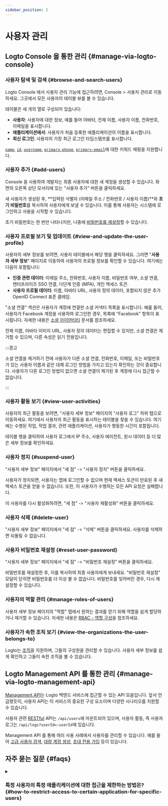 ```yaml
---
sidebar_position: 2
---
```


# 사용자 관리

## Logto Console 을 통한 관리 \{#manage-via-logto-console}

### 사용자 탐색 및 검색 \{#browse-and-search-users}

Logto Console 에서 사용자 관리 기능에 접근하려면, <CloudLink to="/users">Console > 사용자 관리</CloudLink>로 이동하세요. 그곳에서 모든 사용자의 테이블 뷰를 볼 수 있습니다.

테이블은 세 개의 열로 구성되어 있습니다:

- **사용자**: 사용자에 대한 정보, 예를 들어 아바타, 전체 이름, 사용자 이름, 전화번호, 이메일을 표시합니다.
- **애플리케이션에서**: 사용자가 처음 등록한 애플리케이션의 이름을 표시합니다.
- **최신 로그인**: 사용자의 가장 최근 로그인 타임스탬프를 표시합니다.

[`name`](/user-management/user-data#name), [`id`](/user-management/user-data#id), [`username`](/user-management/user-data#username), [`primary-phone`](/user-management/user-data#primary_phone), [`primary-email`](/user-management/user-data#primary_email)에 대한 키워드 매핑을 지원합니다.

### 사용자 추가 \{#add-users}

Console 을 사용하여 개발자는 최종 사용자에 대한 새 계정을 생성할 수 있습니다. 화면의 오른쪽 상단 모서리에 있는 "사용자 추가" 버튼을 클릭하세요.

새 사용자가 생성된 후, **입력된 식별자 (이메일 주소 / 전화번호 / 사용자 이름)**와 **초기 비밀번호**를 복사하여 사용자에게 보낼 수 있습니다. 이를 통해 사용자는 시스템에 로그인하고 사용을 시작할 수 있습니다.

초기 비밀번호는 한 번만 나타나지만, 나중에 [비밀번호를 재설정](/end-user-flows/sign-up-and-sign-in/reset-password)할 수 있습니다.

### 사용자 프로필 보기 및 업데이트 \{#view-and-update-the-user-profile}

사용자의 세부 정보를 보려면, 사용자 테이블에서 해당 행을 클릭하세요. 그러면 "**사용자 세부 정보**" 페이지로 이동하여 사용자의 프로필 정보를 확인할 수 있습니다. 여기에는 다음이 포함됩니다:

- **인증 관련 데이터**: 이메일 주소, 전화번호, 사용자 이름, 비밀번호 여부, 소셜 연결, 엔터프라이즈 SSO 연결, 다단계 인증 (MFA), 개인 액세스 토큰.
- **사용자 프로필 데이터**: 이름, 아바타 URL, 사용자 정의 데이터, 포함되지 않은 추가 OpenID Connect 표준 클레임.

"소셜 연결" 섹션은 사용자가 계정에 연결한 소셜 커넥터 목록을 표시합니다. 예를 들어, 사용자가 Facebook 계정을 사용하여 로그인한 경우, 목록에 "Facebook" 항목이 표시됩니다. 자세한 내용은 [소셜 아이덴티티](/user-management/user-data/#social-identities) 문서를 참조하세요.

전체 이름, 아바타 이미지 URL, 사용자 정의 데이터는 편집할 수 있지만, 소셜 연결은 제거할 수 있으며, 다른 속성은 읽기 전용입니다.

:::경고

소셜 연결을 제거하기 전에 사용자가 다른 소셜 연결, 전화번호, 이메일, 또는 비밀번호가 있는 사용자 이름과 같은 대체 로그인 방법을 가지고 있는지 확인하는 것이 중요합니다. 사용자가 다른 로그인 방법이 없으면 소셜 연결이 제거된 후 계정에 다시 접근할 수 없습니다.

:::

### 사용자 활동 보기 \{#view-user-activities}

사용자의 최근 활동을 보려면, "사용자 세부 정보" 페이지의 "사용자 로그" 하위 탭으로 이동하세요. 여기에서 사용자의 최근 활동을 표시하는 테이블을 찾을 수 있습니다. 여기에는 수행된 작업, 작업 결과, 관련 애플리케이션, 사용자가 행동한 시간이 포함됩니다.

테이블 행을 클릭하여 사용자 로그에서 IP 주소, 사용자 에이전트, 원시 데이터 등 더 많은 세부 정보를 확인하세요.

### 사용자 정지 \{#suspend-user}

"사용자 세부 정보" 페이지에서 "세 점" -> "사용자 정지" 버튼을 클릭하세요.

사용자가 정지되면, 사용자는 앱에 로그인할 수 없으며 현재 액세스 토큰이 만료된 후 새 액세스 토큰을 얻을 수 없습니다. 또한, 이 사용자가 수행하는 모든 API 요청은 실패합니다.

이 사용자를 다시 활성화하려면, "세 점" -> "사용자 재활성화" 버튼을 클릭하세요.

### 사용자 삭제 \{#delete-user}

"사용자 세부 정보" 페이지에서 "세 점" -> "삭제" 버튼을 클릭하세요. 사용자를 삭제하면 되돌릴 수 없습니다.

### 사용자 비밀번호 재설정 \{#reset-user-password}

"사용자 세부 정보" 페이지에서 "세 점" -> "비밀번호 재설정" 버튼을 클릭하세요.

비밀번호를 재설정한 후, 이를 복사하여 최종 사용자에게 보내세요. "비밀번호 재설정" 모달이 닫히면 비밀번호를 더 이상 볼 수 없습니다. 비밀번호를 잊어버린 경우, 다시 재설정할 수 있습니다.

### 사용자의 역할 관리 \{#manage-roles-of-users}

사용자 세부 정보 페이지의 "역할" 탭에서 원하는 결과를 얻기 위해 역할을 쉽게 할당하거나 제거할 수 있습니다. 자세한 내용은 [RBAC - 역할 구성](/authorization/role-based-access-control/configure-roles)을 참조하세요.

### 사용자가 속한 조직 보기 \{#view-the-organizations-the-user-belongs-to}

Logto는 [조직](/organizations/organization-management)을 지원하며, 그들의 구성원을 관리할 수 있습니다. 사용자 세부 정보를 쉽게 확인하고 그들이 속한 조직을 볼 수 있습니다.

## Logto Management API 를 통한 관리 \{#manage-via-logto-management-api}

[Management API](/concepts/core-service/#management-api)는 Logto 백엔드 서비스에 접근할 수 있는 API 모음입니다. 앞서 언급했듯이, 사용자 API는 이 서비스의 중요한 구성 요소이며 다양한 시나리오를 지원할 수 있습니다.

사용자 관련 [RESTful](https://en.wikipedia.org/wiki/Representational_state_transfer) API는 `/api/users`에 마운트되어 있으며, 사용자 활동, 즉 사용자 로그는 `/api/logs?userId=:userId`에 있습니다.

Management API 를 통해 여러 사용 사례에서 사용자를 관리할 수 있습니다. 예를 들어 [고급 사용자 검색](/user-management/advanced-user-search), [대량 계정 생성](https://openapi.logto.io/operation/operation-createuser), [초대 전용 가입](/end-user-flows/sign-up-and-sign-in/disable-user-registration) 등이 있습니다.

## 자주 묻는 질문 \{#faqs}

<details>

<summary>

### 특정 사용자의 특정 애플리케이션에 대한 접근을 제한하는 방법은? \{#how-to-restrict-access-to-certain-application-for-specific-users}

</summary>

Logto의 [Omni-sign-in](https://logto.io/products/omni-sign-in) 특성상, 인증 전에 특정 애플리케이션에 대한 사용자 접근을 제한하도록 설계되지 않았습니다.
그러나 여전히 애플리케이션별 사용자 역할과 권한을 설계하여 API 리소스를 보호하고, 사용자 로그인 성공 시 API 접근 시 권한을 검증할 수 있습니다.
자세한 내용은 인가: [역할 기반 접근 제어](/authorization/role-based-access-control)를 참조하세요.

</details>
